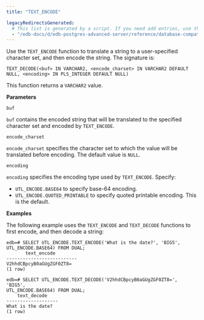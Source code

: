 ```yaml
---
title: "TEXT_ENCODE"

legacyRedirectsGenerated:
  # This list is generated by a script. If you need add entries, use the `legacyRedirects` key.
  - "/edb-docs/d/edb-postgres-advanced-server/reference/database-compatibility-for-oracle-developers-built-in-package-guide/13/text_encode.html"
---
```


Use the `TEXT_ENCODE` function to translate a string to a user-specified character set, and then encode the string. The signature is:

```text
TEXT_DECODE(<buf> IN VARCHAR2, <encode_charset> IN VARCHAR2 DEFAULT
NULL, <encoding> IN PLS_INTEGER DEFAULT NULL)
```

This function returns a `VARCHAR2` value.

**Parameters**

`buf`

 `buf` contains the encoded string that will be translated to the specified character set and encoded by `TEXT_ENCODE`.

`encode_charset`

 `encode_charset` specifies the character set to which the value will be translated before encoding. The default value is `NULL`.

`encoding`

 `encoding` specifies the encoding type used by `TEXT_ENCODE`. Specify:

-   `UTL_ENCODE.BASE64` to specify base-64 encoding.
-   `UTL_ENCODE.QUOTED_PRINTABLE` to specify quoted printable encoding. This is the default.

**Examples**

The following example uses the `TEXT_ENCODE` and `TEXT_DECODE` functions to first encode, and then decode a string:

```text
edb=# SELECT UTL_ENCODE.TEXT_ENCODE('What is the date?', 'BIG5',
UTL_ENCODE.BASE64) FROM DUAL;
       text_encode
--------------------------
V2hhdCBpcyB0aGUgZGF0ZT8=
(1 row)

edb=# SELECT UTL_ENCODE.TEXT_DECODE('V2hhdCBpcyB0aGUgZGF0ZT8=', 'BIG5',
UTL_ENCODE.BASE64) FROM DUAL;
    text_decode
-------------------
What is the date?
(1 row)
```
